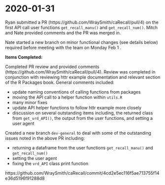 # 2020-01-31 {#jan31}

Ryan submitted a PR (https://github.com/WraySmith/caRecall/pull/4) on the first API call user functions `get_recall_manu()` and `get_recall_num()`. Mitch and Nate provided comments and the PR was merged in.

Nate started a new branch on minor functional changes (see details below) required before meeting with the team on Monday Feb 1 .

**Items Completed:**

Completed PR review and provided comments (https://github.com/WraySmith/caRecall/pull/4). Review was completed in conjunction with reviewing httr example documentation and relevant section of the R Packages book. General comments included:

- update naming conventions of calling functions from packages
- moving the API call to a helper function within `utils.R`
- many minor fixes
- update API helper functions to follow httr example more closely
- discussion on several outstanding items including, the returned class from `get_vrd_API()`, the output from the user functions, and setting a user agent

Created a new branch `dev-general` to deal with some of the outstanding issues noted in the above PR including:

- returning a dataframe from the user functions `get_recall_manu()` and `get_recall_num()`
- setting the user agent
- fixing the `vrd_API` class print function

https://github.com/WraySmith/caRecall/commit/4cd2e5ec116f5ae713755f14e36d5196f91288d8
